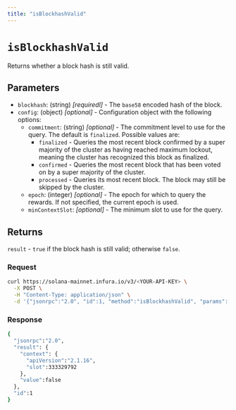 ```yaml
---
title: "isBlockhashValid"
---
```



# `isBlockhashValid`

Returns whether a block hash is still valid.

## Parameters

- `blockhash`: (string) _[requiredl]_  - The `base58` encoded hash of the block.
- `config`: (object) _[optional]_  - Configuration object with the following options:
    - `commitment`: (string) _[optional]_  - The commitment level to use for the query. The default is `finalized`. Possible values are:
        - `finalized` - Queries the most recent block confirmed by a super majority of the cluster as having
            reached maximum lockout, meaning the cluster has recognized this block as finalized.
        - `confirmed` - Queries the most recent block that has been voted on by a super majority of the cluster.
        - `processed` - Queries its most recent block. The block may still be skipped by the cluster.
    - `epoch`: (integer) _[optional]_ - The epoch for which to query the rewards. If not specified, the current epoch is used.
    - `minContextSlot`: _[optional]_ - The minimum slot to use for the query.

## Returns

`result` - `true` if the block hash is still valid; otherwise `false`.

### Request

<Tabs>
  <TabItem value="curl">

  ```bash
  curl https://solana-mainnet.infura.io/v3/<YOUR-API-KEY> \
    -X POST \
    -H "Content-Type: application/json" \
    -d '{"jsonrpc":"2.0", "id":1, "method":"isBlockhashValid", "params":["4JsC66MuiW8EbromjB3h64NmZQAH24rAWxwK5raQFTt9", {"commitment":"processed"}]}'
   ```

  </TabItem>
</Tabs>

### Response

<Tabs>
  <TabItem value="JSON">

  ```bash
  {
    "jsonrpc":"2.0",
    "result": {
      "context": {
        "apiVersion":"2.1.16",
        "slot":333329792
      },
      "value":false
    },
    "id":1
  }
  ```

  </TabItem>
</Tabs>